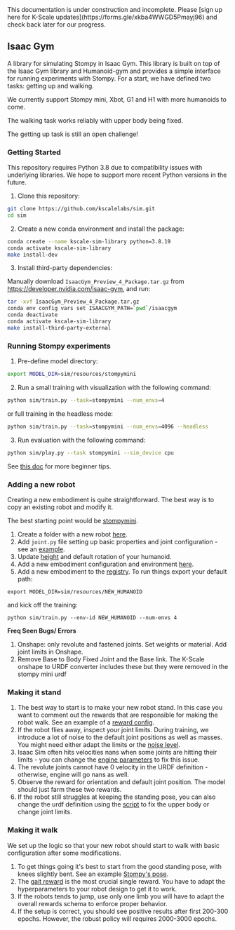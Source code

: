 
<Callout type="warning" emoji="⚠️">
This documentation is under construction and incomplete. Please [sign up here for K-Scale updates](https://forms.gle/xkba4WWGD5Pmayj96) and check back later for our progress.
</Callout>

## Isaac Gym

A library for simulating Stompy in Isaac Gym. This library is built on top of the Isaac Gym library and Humanoid-gym and provides a simple interface for running experiments with Stompy. For a start, we have defined two tasks: getting up and walking.

We currently support Stompy mini, Xbot, G1 and H1 with more humanoids to come.

The walking task works reliably with upper body being fixed.

The getting up task is still an open challenge!

### Getting Started

This repository requires Python 3.8 due to compatibility issues with underlying libraries. We hope to support more recent Python versions in the future.

1. Clone this repository:

```bash
git clone https://github.com/kscalelabs/sim.git
cd sim
```

2. Create a new conda environment and install the package:

```bash
conda create --name kscale-sim-library python=3.8.19
conda activate kscale-sim-library
make install-dev
```

3. Install third-party dependencies:

Manually download `IsaacGym_Preview_4_Package.tar.gz` from https://developer.nvidia.com/isaac-gym, and run:

```bash
tar -xvf IsaacGym_Preview_4_Package.tar.gz
conda env config vars set ISAACGYM_PATH=`pwd`/isaacgym
conda deactivate
conda activate kscale-sim-library
make install-third-party-external
```

### Running Stompy experiments

1. Pre-define model directory:
```bash
export MODEL_DIR=sim/resources/stompymini
```

2. Run a small training with visualization with the following command:

```bash
python sim/train.py --task=stompymini --num_envs=4
```

or full training in the headless mode:

```bash
python sim/train.py --task=stompymini --num_envs=4096 --headless
```

3. Run evaluation with the following command:

```bash
python sim/play.py --task stompymini --sim_device cpu
```

See [this doc](https://docs.google.com/document/d/1YZzBqIXO7oq7vIKu-BZr5ssNsi3nKtxpRPnfSnTXojA/edit?usp=sharing) for more beginner tips.

### Adding a new robot

Creating a new embodiment is quite straightforward. The best way is to copy an existing robot and modify it.

The best starting point would be [stompymini](https://github.com/kscalelabs/sim/tree/master/sim/resources/stompymini).

1. Create a folder with a new robot [here](https://github.com/kscalelabs/sim/tree/master/sim/resources).
2. Add `joint.py` file setting up basic properties and joint configuration - see an [example](https://github.com/kscalelabs/sim/blob/master/sim/resources/stompymini/joints.py).
3. Update [height](https://github.com/kscalelabs/sim/blob/aa97ddfddcaadcac64d4f83d986548cc7fc451a6/sim/resources/stompymini/joints.py#L102) and default rotation of your humanoid.
4. Add a new embodiment configuration and environment [here](https://github.com/kscalelabs/sim/tree/master/sim/envs/humanoids).
5. Add a new embodiment to the [registry](https://github.com/kscalelabs/sim/blob/master/sim/envs/__init__.py).
To run things export your default path:

```
export MODEL_DIR=sim/resources/NEW_HUMANOID
```

and kick off the training:

```
python sim/train.py --env-id NEW_HUMANOID --num-envs 4
```

**Freq Seen Bugs/ Errors**
1. Onshape: only revolute and fastened joints. Set weights or material. Add joint limits in Onshape.
2. Remove Base to Body Fixed Joint and the Base link. The K-Scale onshape to URDF converter includes these but they were removed in the stompy mini urdf


### Making it stand

1. The best way to start is to make your new robot stand. In this case you want to comment out the rewards that are responsible for making the robot walk. See an example of a [reward config](https://github.com/kscalelabs/sim/blob/aa97ddfddcaadcac64d4f83d986548cc7fc451a6/sim/envs/humanoids/stompymini_config.py#L163).
2. If the robot flies away, inspect your joint limits. During training, we introduce a lot of noise to the default joint positions as well as masses. You might need either adapt the limits or the [noise level](https://github.com/kscalelabs/sim/blob/aa97ddfddcaadcac64d4f83d986548cc7fc451a6/sim/envs/humanoids/stompy_config.py#L213).
3. Isaac Sim often hits velocities nans when some joints are hitting their limits - you can change the [engine parameters](https://github.com/kscalelabs/sim/blob/aa97ddfddcaadcac64d4f83d986548cc7fc451a6/sim/envs/humanoids/stompy_config.py#L108) to fix this issue.
4. The revolute joints cannot have 0 velocity in the URDF definition - otherwise, engine will go nans as well.
5. Observe the reward for orientation and default joint position. The model should just farm these two rewards.
6. If the robot still struggles at keeping the standing pose, you can also change the urdf definition using the [script](https://github.com/kscalelabs/sim/blob/master/sim/scripts/create_fixed_torso.py) to fix the upper body or change joint limits.

### Making it walk

We set up the logic so that your new robot should start to walk with basic configuration after some modifications.

1. To get things going it's best to start from the good standing pose, with knees slightly bent. See an example [Stompy's pose](https://github.com/kscalelabs/sim/blob/aa97ddfddcaadcac64d4f83d986548cc7fc451a6/sim/resources/stompymini/joints.py#L113).
2. The [gait reward](https://github.com/kscalelabs/sim/blob/aa97ddfddcaadcac64d4f83d986548cc7fc451a6/sim/envs/humanoids/stompy_config.py#L146) is the most crucial single reward. You have to adapt the hyperparameters to your robot design to get it to work.
3. If the robots tends to jump, use only one limb you will have to adapt the overall rewards schema to enforce proper behavior.
4. If the setup is correct, you should see positive results after first 200-300 epochs. However, the robust policy will requires 2000-3000 epochs.
